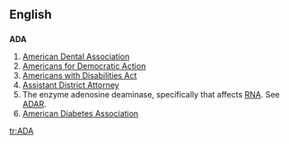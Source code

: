 {{see|ada|Ada|āda}}
==English==

==={{initialism}}===
'''ADA'''

# [[w:American Dental Association|American Dental Association]]
# [[w:Americans for Democratic Action|Americans for Democratic Action]]
# [[w:Americans with Disabilities Act|Americans with Disabilities Act]]
# [[w:Assistant District Attorney|Assistant District Attorney]]
# The enzyme adenosine deaminase, specifically that affects [[RNA]]. See [[ADAR]].
# [[w:American Diabetes Association|American Diabetes Association]]

[[tr:ADA]]
